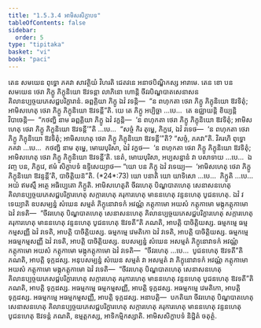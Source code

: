 ```yaml
---
title: "1.5.3.4 អាមិសសិក្ខាបទ"
tableOfContents: false
sidebar:
  order: 5
type: "tipitaka"
basket: "vi"
book: "paci"
---
```



<DynamicBreadcrumb />

<Division number="164" book="paci">

<Paragraph number="548" book="paci">
តេន សមយេន ពុទ្ធោ ភគវា សាវត្ថិយំ វិហរតិ ជេតវនេ អនាថបិណ្ឌិកស្ស អារាមេ. តេន ខោ បន សមយេន ថេរា ភិក្ខូ ភិក្ខុនិយោ ឱវទន្តា លាភិនោ ហោន្តិ ចីវរបិណ្ឌបាតសេនាសនគិលានប្បច្ចយភេសជ្ជបរិក្ខារានំ. ឆព្ពគ្គិយា ភិក្ខូ ឯវំ វទន្តិ—  “ន ពហុកតា ថេរា ភិក្ខូ ភិក្ខុនិយោ ឱវទិតុំ; អាមិសហេតុ ថេរា ភិក្ខូ ភិក្ខុនិយោ ឱវទន្តី”តិ.
</Paragraph>

<Paragraph number="549" book="paci">
យេ តេ ភិក្ខូ អប្បិច្ឆា …បេ…  តេ ឧជ្ឈាយន្តិ ខិយ្យន្តិ វិបាចេន្តិ—  “កថញ្ហិ នាម ឆព្ពគ្គិយា ភិក្ខូ ឯវំ វក្ខន្តិ—  ‘ន ពហុកតា ថេរា ភិក្ខូ ភិក្ខុនិយោ ឱវទិតុំ; អាមិសហេតុ ថេរា ភិក្ខូ ភិក្ខុនិយោ ឱវទន្តី’”តិ …បេ…  “សច្ចំ កិរ តុម្ហេ, ភិក្ខវេ, ឯវំ វទេថ—  ‘ន ពហុកតា ថេរា ភិក្ខូ ភិក្ខុនិយោ ឱវទិតុំ; អាមិសហេតុ ថេរា ភិក្ខូ ភិក្ខុនិយោ ឱវទន្តី’”តិ? “សច្ចំ, ភគវា”តិ. វិគរហិ ពុទ្ធោ ភគវា …បេ…  កថញ្ហិ នាម តុម្ហេ, មោឃបុរិសា, ឯវំ វក្ខថ—  ‘ន ពហុកតា ថេរា ភិក្ខូ ភិក្ខុនិយោ ឱវទិតុំ; អាមិសហេតុ ថេរា ភិក្ខូ ភិក្ខុនិយោ ឱវទន្តី’តិ. នេតំ, មោឃបុរិសា, អប្បសន្នានំ វា បសាទាយ …បេ…  ឯវញ្ច បន, ភិក្ខវេ, ឥមំ សិក្ខាបទំ ឧទ្ទិសេយ្យាថ—
</Paragraph>

</Division>
<Division number="165" book="paci">

<Paragraph number="550" book="paci">
<Emphasis>“យោ បន ភិក្ខុ ឯវំ វទេយ្យ—  ‘អាមិសហេតុ ថេរា ភិក្ខូ ភិក្ខុនិយោ ឱវន្ទន្តី’តិ, បាចិត្តិយន៑”</Emphasis>តិ. (*24*:<Emphasis>73</Emphasis>)
</Paragraph>

</Division>
<Division number="166" book="paci">

<Paragraph number="551" book="paci">
<Emphasis>យោ បនា</Emphasis>តិ យោ យាទិសោ …បេ…  <Emphasis>ភិក្ខូ</Emphasis>តិ …បេ…  អយំ ឥមស្មឹ អត្ថេ អធិប្បេតោ ភិក្ខូតិ.
</Paragraph>

<Paragraph number="552" book="paci">
<Emphasis>អាមិសហេតូ</Emphasis>តិ ចីវរហេតុ បិណ្ឌបាតហេតុ សេនាសនហេតុ គិលានប្បច្ចយភេសជ្ជបរិក្ខារហេតុ សក្ការហេតុ គរុការហេតុ មាននហេតុ វន្ទនហេតុ បូជនហេតុ.
</Paragraph>

<Paragraph number="553" book="paci">
<Emphasis>ឯវំ វទេយ្យា</Emphasis>តិ ឧបសម្បន្នំ សំឃេន សម្មតំ ភិក្ខុនោវាទកំ អវណ្ណំ កត្តុកាមោ អយសំ កត្តុកាមោ មង្កុកត្តុកាមោ ឯវំ វទេតិ—  “ចីវរហេតុ បិណ្ឌបាតហេតុ សេនាសនហេតុ គិលានប្បច្ចយភេសជ្ជបរិក្ខារហេតុ សក្ការហេតុ គរុការហេតុ មាននហេតុ វន្ទនហេតុ បូជនហេតុ ឱវទតី”តិ ភណតិ, អាបត្តិ បាចិត្តិយស្ស.
</Paragraph>

</Division>
<Division number="167" book="paci">

<Paragraph number="554" book="paci">
ធម្មកម្មេ ធម្មកម្មសញ្ញី ឯវំ វទេតិ, អាបត្តិ បាចិត្តិយស្ស. ធម្មកម្មេ វេមតិកោ ឯវំ វទេតិ, អាបត្តិ បាចិត្តិយស្ស. ធម្មកម្មេ អធម្មកម្មសញ្ញី ឯវំ វទេតិ, អាបត្តិ បាចិត្តិយស្ស.
</Paragraph>

<Paragraph number="555" book="paci">
ឧបសម្បន្នំ សំឃេន អសម្មតំ ភិក្ខុនោវាទកំ អវណ្ណំ កត្តុកាមោ អយសំ កត្តុកាមោ មង្កុកត្តុកាមោ ឯវំ វទេតិ—  “ចីវរហេតុ …បេ…  បូជនហេតុ ឱវទតី”តិ ភណតិ, អាបត្តិ ទុក្កដស្ស. អនុបសម្បន្នំ សំឃេន សម្មតំ វា អសម្មតំ វា ភិក្ខុនោវាទកំ អវណ្ណំ កត្តុកាមោ អយសំ កត្តុកាមោ មង្កុកត្តុកាមោ ឯវំ វទេតិ—  “ចីវរហេតុ បិណ្ឌបាតហេតុ សេនាសនហេតុ គិលានប្បច្ចយភេសជ្ជបរិក្ខារហេតុ សក្ការហេតុ គរុការហេតុ មាននហេតុ វន្ទនហេតុ បូជនហេតុ ឱវទតី”តិ ភណតិ, អាបត្តិ ទុក្កដស្ស. អធម្មកម្មេ ធម្មកម្មសញ្ញី, អាបត្តិ ទុក្កដស្ស. អធម្មកម្មេ វេមតិកោ, អាបត្តិ ទុក្កដស្ស. អធម្មកម្មេ អធម្មកម្មសញ្ញី, អាបត្តិ ទុក្កដស្ស.
</Paragraph>

</Division>
<Division number="168" book="paci">

<Paragraph number="556" book="paci">
អនាបត្តិ—  បកតិយា ចីវរហេតុ បិណ្ឌបាតហេតុ សេនាសនហេតុ គិលានប្បច្ចយភេសជ្ជបរិក្ខារហេតុ សក្ការហេតុ គរុការហេតុ មាននហេតុ វន្ទនហេតុ បូជនហេតុ ឱវទន្តំ ភណតិ, ឧម្មត្តកស្ស, អាទិកម្មិកស្សាតិ.

</Paragraph>
</Division>

<Paragraph number="557" type="center" book="paci">
អាមិសសិក្ខាបទំ និដ្ឋិតំ ចតុត្ថំ.
</Paragraph>